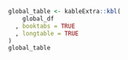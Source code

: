 ```r
global_table <- kableExtra::kbl(
    global_df
  , booktabs = TRUE
  , longtable = TRUE
)
global_table
```
